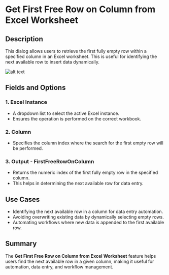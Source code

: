 # Get First Free Row on Column from Excel Worksheet

## Description  

This dialog allows users to retrieve the first fully empty row within a specified column in an Excel worksheet. This is useful for identifying the next available row to insert data dynamically.

![alt text](../../assets/excel/get-first-free-row-on-column-from-excel-worksheet.png)

## Fields and Options  

### 1. **Excel Instance** 

- A dropdown list to select the active Excel instance.  
- Ensures the operation is performed on the correct workbook.  

### 2. **Column** 

- Specifies the column index where the search for the first empty row will be performed.  

### 3. **Output - FirstFreeRowOnColumn** 

- Returns the numeric index of the first fully empty row in the specified column.  
- This helps in determining the next available row for data entry.  

## Use Cases  

- Identifying the next available row in a column for data entry automation.  
- Avoiding overwriting existing data by dynamically selecting empty rows.  
- Automating workflows where new data is appended to the first available row.  

## Summary  

The **Get First Free Row on Column from Excel Worksheet** feature helps users find the next available row in a given column, making it useful for automation, data entry, and workflow management.  